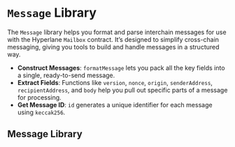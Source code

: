 # `Message` Library

The `Message` library helps you format and parse interchain messages for use with the Hyperlane `Mailbox` contract. It’s designed to simplify cross-chain messaging, giving you tools to build and handle messages in a structured way.

- **Construct Messages**: `formatMessage` lets you pack all the key fields into a single, ready-to-send message.
- **Extract Fields**: Functions like `version`, `nonce`, `origin`, `senderAddress`, `recipientAddress`, and `body` help you pull out specific parts of a message for processing.
- **Get Message ID**: `id` generates a unique identifier for each message using `keccak256`.

## Message Library

```solidity file=<rootDir>/node_modules/@hyperlane-xyz/core/contracts/libs/Message.sol

```
